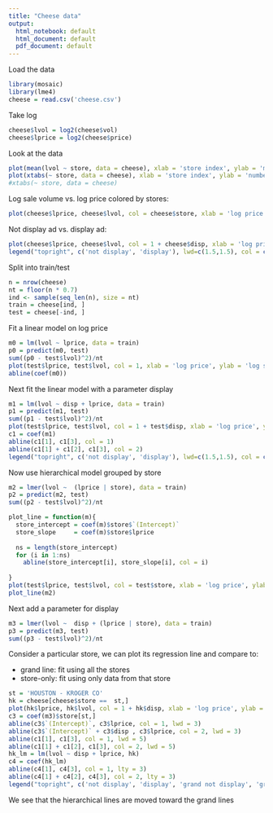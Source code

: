```yaml
---
title: "Cheese data"
output:
  html_notebook: default
  html_document: default
  pdf_document: default
---
```


Load the data
```r
library(mosaic)
library(lme4)
cheese = read.csv('cheese.csv')
```
Take log
```r
cheese$lvol = log2(cheese$vol)
cheese$lprice = log2(cheese$price)
```
Look at the data
```r
plot(mean(lvol ~ store, data = cheese), xlab = 'store index', ylab = 'mean log sale volume')
plot(xtabs(~ store, data = cheese), xlab = 'store index', ylab = 'number of observations')
#xtabs(~ store, data = cheese)

```
Log sale volume vs. log price colored by stores:
```r
plot(cheese$lprice, cheese$lvol, col = cheese$store, xlab = 'log price', ylab = 'log sale volume')
```
Not display ad vs. display ad:
```r
plot(cheese$lprice, cheese$lvol, col = 1 + cheese$disp, xlab = 'log price', ylab = 'log sale volume')
legend("topright", c('not display', 'display'), lwd=c(1.5,1.5), col = c(1, 2))
```
Split into train/test
```r
n = nrow(cheese)
nt = floor(n * 0.7)
ind <- sample(seq_len(n), size = nt)
train = cheese[ind, ]
test = cheese[-ind, ]
```
Fit a linear model on log price
```r
m0 = lm(lvol ~ lprice, data = train)
p0 = predict(m0, test)
sum((p0 - test$lvol)^2)/nt
plot(test$lprice, test$lvol, col = 1, xlab = 'log price', ylab = 'log sale volume')
abline(coef(m0))
```
Next fit the linear model with a parameter display
```r
m1 = lm(lvol ~ disp + lprice, data = train)
p1 = predict(m1, test)
sum((p1 - test$lvol)^2)/nt
plot(test$lprice, test$lvol, col = 1 + test$disp, xlab = 'log price', ylab = 'log sale volume')
c1 = coef(m1)
abline(c1[1], c1[3], col = 1)
abline(c1[1] + c1[2], c1[3], col = 2)
legend("topright", c('not display', 'display'), lwd=c(1.5,1.5), col = c(1, 2))
```
Now use hierarchical model grouped by store
```r
m2 = lmer(lvol ~  (lprice | store), data = train)
p2 = predict(m2, test)
sum((p2 - test$lvol)^2)/nt
```
```r
plot_line = function(m){
  store_intercept = coef(m)$store$`(Intercept)`
  store_slope     = coef(m)$store$lprice
  
  ns = length(store_intercept)
  for (i in 1:ns)
    abline(store_intercept[i], store_slope[i], col = i)
  
}
plot(test$lprice, test$lvol, col = test$store, xlab = 'log price', ylab = 'log sale volume')
plot_line(m2)
```
Next add a parameter for display
```r
m3 = lmer(lvol ~  disp + (lprice | store), data = train)
p3 = predict(m3, test)
sum((p3 - test$lvol)^2)/nt
```
Consider a particular store, we can plot its regression line and compare to:

 - grand line: fit using all the stores
 - store-only: fit using only data from that store
```r
st = 'HOUSTON - KROGER CO'
hk = cheese[cheese$store ==  st,]
plot(hk$lprice, hk$lvol, col = 1 + hk$disp, xlab = 'log price', ylab = 'log sale volume', ylim = c(11, 14))
c3 = coef(m3)$store[st,]
abline(c3$`(Intercept)`, c3$lprice, col = 1, lwd = 3)
abline(c3$`(Intercept)` + c3$disp , c3$lprice, col = 2, lwd = 3)
abline(c1[1], c1[3], col = 1, lwd = 5)
abline(c1[1] + c1[2], c1[3], col = 2, lwd = 5)
hk_lm = lm(lvol ~ disp + lprice, hk)
c4 = coef(hk_lm)
abline(c4[1], c4[3], col = 1, lty = 3)
abline(c4[1] + c4[2], c4[3], col = 2, lty = 3)
legend("topright", c('not display', 'display', 'grand not display', 'grand display', 'store-only not display', 'store-only display'), lty = c(1, 1, 1, 1, 3, 3), lwd=c(3, 3, 5, 5, 1, 1), col = c(1, 2, 1, 2, 1, 2))
```
We see that the hierarchical lines are moved toward the grand lines

